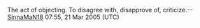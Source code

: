 The act of objecting.
To disagree with, disapprove of, criticize.--[[User:SinnaMaN18|SinnaMaN18]] 07:55, 21 Mar 2005 (UTC)